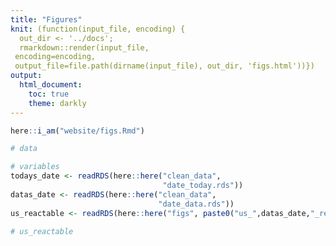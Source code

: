 ```yaml
---
title: "Figures"
knit: (function(input_file, encoding) {
  out_dir <- '../docs';
  rmarkdown::render(input_file,
 encoding=encoding,
 output_file=file.path(dirname(input_file), out_dir, 'figs.html'))})
output:
  html_document:
    toc: true
    theme: darkly
---
```


```r
here::i_am("website/figs.Rmd")
```

```r
# data 

# variables
todays_date <- readRDS(here::here("clean_data",
                                  "date_today.rds"))
datas_date <- readRDS(here::here("clean_data",
                                 "date_data.rds"))
us_reactable <- readRDS(here::here("figs", paste0("us_",datas_date,"_reactable.rds")))
```

```r
# us_reactable 
```


